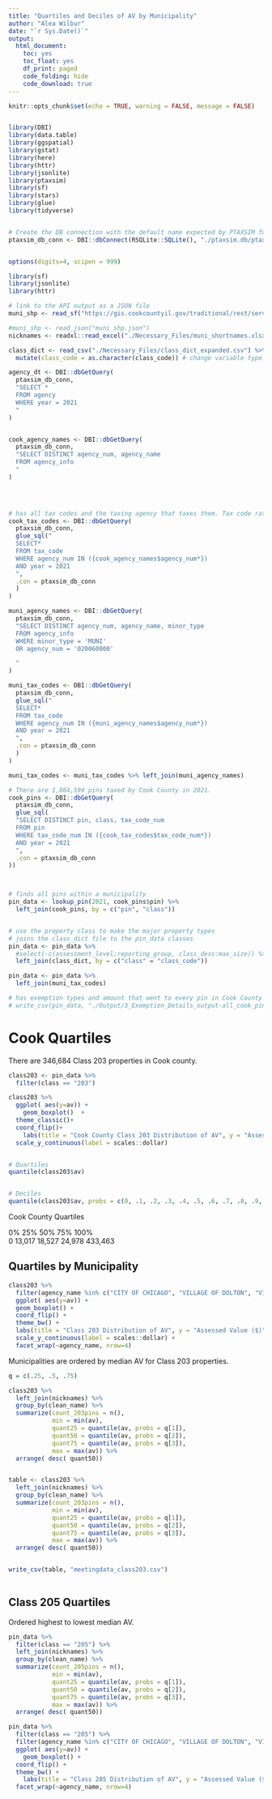 ```yaml
---
title: "Quartiles and Deciles of AV by Municipality"
author: "Alea Wilbur"
date: "`r Sys.Date()`"
output:
  html_document:
    toc: yes
    toc_float: yes
    df_print: paged
    code_folding: hide
    code_download: true
---
```




```r
knitr::opts_chunk$set(echo = TRUE, warning = FALSE, message = FALSE)


library(DBI)
library(data.table)
library(ggspatial)
library(gstat)
library(here)
library(httr)
library(jsonlite)
library(ptaxsim)
library(sf)
library(stars)
library(glue)
library(tidyverse)


# Create the DB connection with the default name expected by PTAXSIM functions
ptaxsim_db_conn <- DBI::dbConnect(RSQLite::SQLite(), "./ptaxsim.db/ptaxsim-2021.0.4.db")


options(digits=4, scipen = 999)

library(sf)
library(jsonlite)
library(httr)

# link to the API output as a JSON file
muni_shp <- read_sf("https://gis.cookcountyil.gov/traditional/rest/services/politicalBoundary/MapServer/2/query?outFields=*&where=1%3D1&f=geojson")

#muni_shp <- read_json("muni_shp.json")
nicknames <- readxl::read_excel("./Necessary_Files/muni_shortnames.xlsx")

class_dict <- read_csv("./Necessary_Files/class_dict_expanded.csv") %>% 
  mutate(class_code = as.character(class_code)) # change variable type to character so the join works.

```



```r
agency_dt <- DBI::dbGetQuery(
  ptaxsim_db_conn,
  "SELECT *
  FROM agency
  WHERE year = 2021
  "
)


cook_agency_names <- DBI::dbGetQuery(
  ptaxsim_db_conn,
  "SELECT DISTINCT agency_num, agency_name
  FROM agency_info
  "
)

 


# has all tax codes and the taxing agency that taxes them. Tax code rates and agency rates. 
cook_tax_codes <- DBI::dbGetQuery(
  ptaxsim_db_conn,
  glue_sql("
  SELECT*
  FROM tax_code
  WHERE agency_num IN ({cook_agency_names$agency_num*})
  AND year = 2021
  ",
  .con = ptaxsim_db_conn
  )
)

muni_agency_names <- DBI::dbGetQuery(
  ptaxsim_db_conn,
  "SELECT DISTINCT agency_num, agency_name, minor_type
  FROM agency_info
  WHERE minor_type = 'MUNI'
  OR agency_num = '020060000'  

  "
)

muni_tax_codes <- DBI::dbGetQuery(
  ptaxsim_db_conn,
  glue_sql("
  SELECT*
  FROM tax_code
  WHERE agency_num IN ({muni_agency_names$agency_num*})
  AND year = 2021
  ",
  .con = ptaxsim_db_conn
  )
)

muni_tax_codes <- muni_tax_codes %>% left_join(muni_agency_names)

```


```r
# There are 1,864,594 pins taxed by Cook County in 2021.
cook_pins <- DBI::dbGetQuery(
  ptaxsim_db_conn,
  glue_sql(
  "SELECT DISTINCT pin, class, tax_code_num
  FROM pin
  WHERE tax_code_num IN ({cook_tax_codes$tax_code_num*})
  AND year = 2021
  ",
  .con = ptaxsim_db_conn
))



# finds all pins within a municipality
pin_data <- lookup_pin(2021, cook_pins$pin) %>%
  left_join(cook_pins, by = c("pin", "class")) 


# use the property class to make the major property types
# joins the class_dict file to the pin_data classes
pin_data <- pin_data %>%
  #select(-c(assessment_level:reporting_group, class_desc:max_size)) %>%
  left_join(class_dict, by = c("class" = "class_code"))

pin_data <- pin_data %>% 
  left_join(muni_tax_codes)

# has exemption types and amount that went to every pin in Cook County
# write_csv(pin_data, "./Output/3_Exemption_Details_output-all_cook_pin_exemptions_2021_actual.csv")
```


# Cook Quartiles

There are 346,684 Class 203 properties in Cook county.

```r

class203 <- pin_data %>% 
  filter(class == "203") 

class203 %>%
  ggplot( aes(y=av)) +
    geom_boxplot()  +
  theme_classic()+
  coord_flip()+
    labs(title = "Cook County Class 203 Distribution of AV", y = "Assessed Value ($)", x="") +
  scale_y_continuous(label = scales::dollar)


# Quartiles
quantile(class203$av)


# Deciles
quantile(class203$av, probs = c(0, .1, .2, .3, .4, .5, .6, .7, .8, .9, 1))
```

Cook County Quartiles

0%   25%     50%     75%     100%    
0    13,017  18,527  24,978  433,463     




## Quartiles by Municipality

```r
class203 %>%
  filter(agency_name %in% c("CITY OF CHICAGO", "VILLAGE OF DOLTON", "VILLAGE OF GLENCOE", "VILLAGE OF OAK PARK")) %>%
  ggplot( aes(y=av)) +
  geom_boxplot() +
  coord_flip() +
  theme_bw() + 
  labs(title = "Class 203 Distribution of AV", y = "Assessed Value ($)", x= "" ) +
  scale_y_continuous(label = scales::dollar) +
  facet_wrap(~agency_name, nrow=4)
```

Municipalities are ordered by median AV for Class 203 properties.

```r
q = c(.25, .5, .75)

class203 %>%
  left_join(nicknames) %>%
  group_by(clean_name) %>%
  summarize(count_203pins = n(), 
            min = min(av),
            quant25 = quantile(av, probs = q[1]), 
            quant50 = quantile(av, probs = q[2]),
            quant75 = quantile(av, probs = q[3]),
            max = max(av)) %>% 
  arrange( desc( quant50)) 


table <- class203 %>%
  left_join(nicknames) %>%
  group_by(clean_name) %>%
  summarize(count_203pins = n(), 
            min = min(av),
            quant25 = quantile(av, probs = q[1]), 
            quant50 = quantile(av, probs = q[2]),
            quant75 = quantile(av, probs = q[3]),
            max = max(av)) %>% 
  arrange( desc( quant50))


write_csv(table, "meetingdata_class203.csv")
  

```


## Class 205 Quartiles

Ordered highest to lowest median AV.

```r
pin_data %>% 
  filter(class == "205") %>% 
  left_join(nicknames) %>%
  group_by(clean_name) %>%
  summarize(count_205pins = n(), 
            min = min(av),
            quant25 = quantile(av, probs = q[1]), 
            quant50 = quantile(av, probs = q[2]),
            quant75 = quantile(av, probs = q[3]),
            max = max(av)) %>% 
  arrange( desc( quant50)) 
```


```r
pin_data %>% 
  filter(class == "205") %>% 
  filter(agency_name %in% c("CITY OF CHICAGO", "VILLAGE OF DOLTON", "VILLAGE OF GLENCOE", "VILLAGE OF OAK PARK")) %>% 
  ggplot( aes(y=av)) +
    geom_boxplot() +
  coord_flip() +
  theme_bw() + 
    labs(title = "Class 205 Distribution of AV", y = "Assessed Value ($)", x= "" ) + 
  facet_wrap(~agency_name, nrow=4)
```

